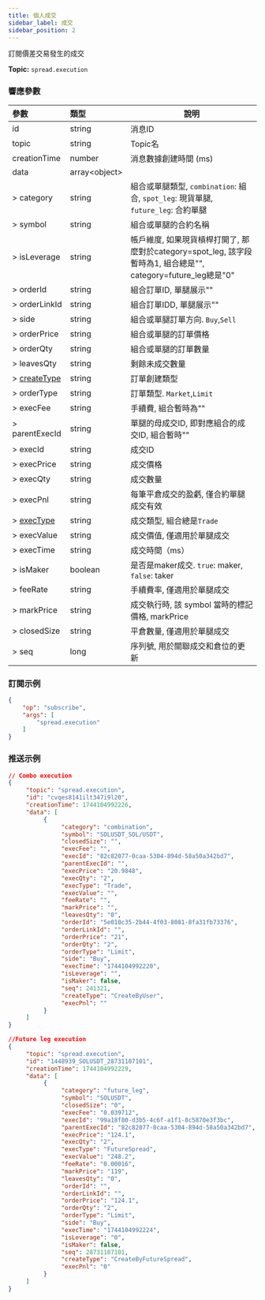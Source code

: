 ```yaml
---
title: 個人成交
sidebar_label: 成交
sidebar_position: 2
---
```

訂閱價差交易發生的成交

**Topic:** `spread.execution`<br/>

### 響應參數
| 參數 | 類型 | 說明|
|:----- |:-----|----- |
|id |string |消息ID|
|topic |string |Topic名|
|creationTime |number |消息數據創建時間 (ms) |
|data |array&lt;object&gt; | |
|> category| string  |組合或單腿類型, `combination`: 組合, `spot_leg`: 現貨單腿, `future_leg`: 合約單腿|
|> symbol |string  |組合或單腿的合約名稱|
|> isLeverage |string |帳戶維度, 如果現貨槓桿打開了, 那麼對於category=spot_leg, 該字段暫時為1, 組合總是"", category=future_leg總是"0"|
|> orderId |string |組合訂單ID, 單腿展示""|
|> orderLinkId |string |組合訂單IDD, 單腿展示""|
|> side |string |組合或單腿訂單方向. `Buy`,`Sell` |
|> orderPrice |string |組合或單腿的訂單價格|
|> orderQty |string |組合或單腿的訂單數量|
|> leavesQty |string |剩餘未成交數量|
|> [createType](../../../enum#createtype)|string |訂單創建類型|
|> orderType |string |訂單類型. `Market`,`Limit`|
|> execFee |string |手續費, 組合暫時為""|
|> parentExecId |string |單腿的母成交ID, 即對應組合的成交ID, 組合暫時""|
|> execId |string |成交ID |
|> execPrice |string |成交價格|
|> execQty |string |成交數量 |
|> execPnl |string |每筆平倉成交的盈虧, 僅合約單腿成交有效|
|> [execType](../../../enum#exectype) |string |成交類型, 組合總是`Trade`|
|> execValue |string |成交價值, 僅適用於單腿成交|
|> execTime |string |成交時間（ms） |
|> isMaker |boolean |是否是maker成交. `true`: maker, `false`: taker|
|> feeRate |string |手續費率, 僅適用於單腿成交|
|> markPrice |string |成交執行時, 該 symbol 當時的標記價格, markPrice |
|> closedSize |string |平倉數量, 僅適用於單腿成交|
|> seq |long |序列號, 用於關聯成交和倉位的更新|

### 訂閱示例
```json
{
    "op": "subscribe",
    "args": [
        "spread.execution"
    ]
}
```

### 推送示例

```json
// Combo execution
{
     "topic": "spread.execution",
     "id": "cvqes8141ilt347i9l20",
     "creationTime": 1744104992226,
     "data": [
          {
               "category": "combination",
               "symbol": "SOLUSDT_SOL/USDT",
               "closedSize": "",
               "execFee": "",
               "execId": "82c82077-0caa-5304-894d-58a50a342bd7",
               "parentExecId": "",
               "execPrice": "20.9848",
               "execQty": "2",
               "execType": "Trade",
               "execValue": "",
               "feeRate": "",
               "markPrice": "",
               "leavesQty": "0",
               "orderId": "5e010c35-2b44-4f03-8081-8fa31fb73376",
               "orderLinkId": "",
               "orderPrice": "21",
               "orderQty": "2",
               "orderType": "Limit",
               "side": "Buy",
               "execTime": "1744104992220",
               "isLeverage": "",
               "isMaker": false,
               "seq": 241321,
               "createType": "CreateByUser",
               "execPnl": ""
          }
     ]
}

//Future leg execution
{
     "topic": "spread.execution",
     "id": "1448939_SOLUSDT_28731107101",
     "creationTime": 1744104992229,
     "data": [
          {
               "category": "future_leg",
               "symbol": "SOLUSDT",
               "closedSize": "0",
               "execFee": "0.039712",
               "execId": "99a18f80-d3b5-4c6f-a1f1-8c5870e3f3bc",
               "parentExecId": "82c82077-0caa-5304-894d-58a50a342bd7",
               "execPrice": "124.1",
               "execQty": "2",
               "execType": "FutureSpread",
               "execValue": "248.2",
               "feeRate": "0.00016",
               "markPrice": "119",
               "leavesQty": "0",
               "orderId": "",
               "orderLinkId": "",
               "orderPrice": "124.1",
               "orderQty": "2",
               "orderType": "Limit",
               "side": "Buy",
               "execTime": "1744104992224",
               "isLeverage": "0",
               "isMaker": false,
               "seq": 28731107101,
               "createType": "CreateByFutureSpread",
               "execPnl": "0"
          }
     ]
}
```
